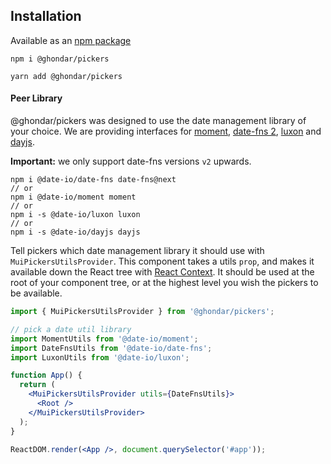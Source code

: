
<PageMeta
  title="Installation"
  description="Step-by-step guide how to install @ghondar/pickers"
/>

## Installation

Available as an [npm package](https://www.npmjs.com/package/@ghondar/pickers)

```
npm i @ghondar/pickers

yarn add @ghondar/pickers
```

#### Peer Library

@ghondar/pickers was designed to use the date management library of your choice.
We are providing interfaces for [moment](https://momentjs.com/), [date-fns 2](https://date-fns.org/), [luxon](https://moment.github.io/luxon/) and [dayjs](https://github.com/iamkun/dayjs).

**Important:** we only support date-fns versions `v2` upwards.

```
npm i @date-io/date-fns date-fns@next
// or
npm i @date-io/moment moment
// or
npm i -s @date-io/luxon luxon
// or
npm i -s @date-io/dayjs dayjs
```

Tell pickers which date management library it should use with `MuiPickersUtilsProvider`. This component takes a utils
`prop`, and makes it available down the React tree with [React Context](https://reactjs.org/docs/context.html). It should
be used at the root of your component tree, or at the highest level you wish the pickers to be available.

```jsx
import { MuiPickersUtilsProvider } from '@ghondar/pickers';

// pick a date util library
import MomentUtils from '@date-io/moment';
import DateFnsUtils from '@date-io/date-fns';
import LuxonUtils from '@date-io/luxon';

function App() {
  return (
    <MuiPickersUtilsProvider utils={DateFnsUtils}>
      <Root />
    </MuiPickersUtilsProvider>
  );
}

ReactDOM.render(<App />, document.querySelector('#app'));

```
